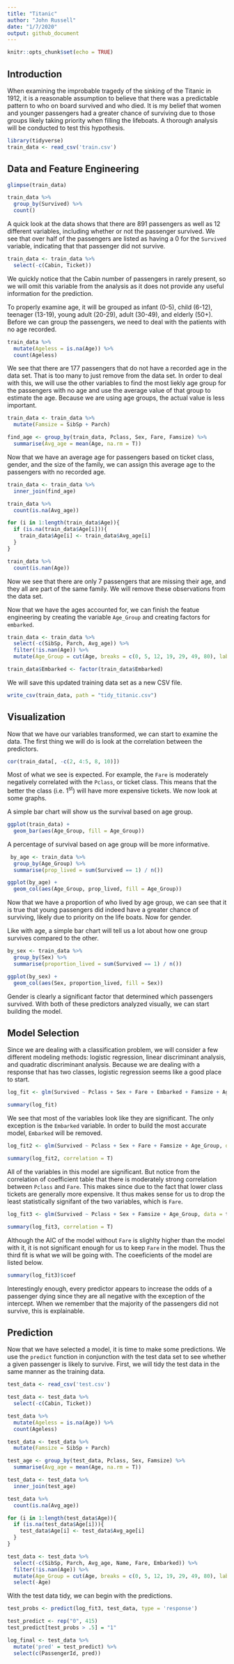 ```yaml
---
title: "Titanic"
author: "John Russell"
date: "1/7/2020"
output: github_document
---
```


```r
knitr::opts_chunk$set(echo = TRUE)
```

## Introduction

When examining the improbable tragedy of the sinking of the Titanic in 1912, it is a reasonable assumption to believe that there was a predictable pattern to who on board survived and who died. It is my belief that women and younger passengers had a greater chance of surviving due to those groups likely taking priority when filling the lifeboats. A thorough analysis will be conducted to test this hypothesis.

```r
library(tidyverse)
train_data <- read_csv('train.csv')
```

## Data and Feature Engineering
```r
glimpse(train_data)
```

```r
train_data %>%
  group_by(Survived) %>%
  count()
```

A quick look at the data shows that there are 891 passengers as well as 12 different variables, including whether or not the passenger survived. We see that over half of the passengers are listed as having a 0 for the `Survived` variable, indicating that that passenger did not survive.


```r
train_data <- train_data %>%
  select(-c(Cabin, Ticket))
```

We quickly notice that the Cabin number of passengers in rarely present, so we will omit this variable from the analysis as it does not provide any useful information for the prediction.
 
To properly examine age, it will be grouped as infant (0-5), child (6-12), teenager (13-19), young adult (20-29), adult (30-49), and elderly (50+). Before we can group the passengers, we need to deal with the patients with no age recorded. 

```r
train_data %>%
  mutate(Ageless = is.na(Age)) %>%
  count(Ageless)
```

We see that there are 177 passengers that do not have a recorded age in the data set. That is too many to just remove from the data set. In order to deal with this, we will use the other variables to find the most liekly age group for the passengers with no age and use the average value of that group to estimate the age. Because we are using age groups, the actual value is less important. 

```r
train_data <- train_data %>%
  mutate(Famsize = SibSp + Parch)

find_age <- group_by(train_data, Pclass, Sex, Fare, Famsize) %>%
  summarise(Avg_age = mean(Age, na.rm = T))
```

Now that we have an average age for passengers based on ticket class, gender, and the size of the family, we can assign this average age to the passengers with no recorded age. 

```r
train_data <- train_data %>%
  inner_join(find_age)

train_data %>%
  count(is.na(Avg_age))

for (i in 1:length(train_data$Age)){
  if (is.na(train_data$Age[i])){
    train_data$Age[i] <- train_data$Avg_age[i]
  }
}

train_data %>%
  count(is.nan(Age))
```

Now we see that there are only 7 passengers that are missing their age, and they all are part of the same family. We will remove these observations from the data set. 

Now that we have the ages accounted for, we can finish the featue engineering by creating the variable `Age_Group` and creating factors for `embarked`.

```r
train_data <- train_data %>%
  select(-c(SibSp, Parch, Avg_age)) %>%
  filter(!is.nan(Age)) %>%
  mutate(Age_Group = cut(Age, breaks = c(0, 5, 12, 19, 29, 49, 80), labels = c("Infant", "Child", "Teen", "Young Adult", "Adult", "Elderly")))

train_data$Embarked <- factor(train_data$Embarked)
```

We will save this updated training data set as a new CSV file.

```r
write_csv(train_data, path = "tidy_titanic.csv")
```


## Visualization

Now that we have our variables transformed, we can start to examine the data. The first thing we will do is look at the correlation between the predictors. 

```r
cor(train_data[, -c(2, 4:5, 8, 10)])
```

Most of what we see is expected. For example, the `Fare` is moderately negatively correlated with the `Pclass`, or ticket class. This means that the better the class (i.e. 1^st^) will have more expensive tickets. We now look at some graphs.

A simple bar chart will show us the survival based on age group.

```r
ggplot(train_data) +
  geom_bar(aes(Age_Group, fill = Age_Group))
```

A percentage of survival based on age group will be more informative. 

```r
 by_age <- train_data %>%
  group_by(Age_Group) %>%
  summarise(prop_lived = sum(Survived == 1) / n()) 

ggplot(by_age) +
  geom_col(aes(Age_Group, prop_lived, fill = Age_Group))
```

Now that we have a proportion of who lived by age group, we can see that it is true that young passengers did indeed have a greater chance of surviving, likely due to priority on the life boats. Now for gender.

Like with age, a simple bar chart will tell us a lot about how one group survives compared to the other.

```r
by_sex <- train_data %>%
  group_by(Sex) %>%
  summarise(proportion_lived = sum(Survived == 1) / n())

ggplot(by_sex) +
  geom_col(aes(Sex, proportion_lived, fill = Sex))
```

Gender is clearly a significant factor that determined which passengers survived. With both of these predictors analyzed visually, we can start building the model.

## Model Selection

Since we are dealing with a classification problem, we will consider a few different modeling methods: logistic regression, linear discriminant analysis, and quadratic discriminant analysis. Because we are dealing with a response that has two classes, logistic regression seems like a good place to start.

```r
log_fit <- glm(Survived ~ Pclass + Sex + Fare + Embarked + Famsize + Age_Group, data = train_data, family = binomial)

summary(log_fit)
```

We see that most of the variables look like they are significant. The only exception is the `Embarked` variable. In order to build the most accurate model, `Embarked` will be removed.

```r
log_fit2 <- glm(Survived ~ Pclass + Sex + Fare + Famsize + Age_Group, data = train_data, family = binomial)

summary(log_fit2, correlation = T)
```

All of the variables in this model are significant. But notice from the correlation of coefficient table that there is moderately strong correlation between `Pclass` and `Fare`. This makes since due to the fact that lower class tickets are generally more expensive. It thus makes sense for us to drop the least statistically signifant of the two variables, which is `Fare`.

```r
log_fit3 <- glm(Survived ~ Pclass + Sex + Famsize + Age_Group, data = train_data, family = binomial)

summary(log_fit3, correlation = T)
```

Although the AIC of the model without `Fare` is slighlty higher than the model with it, it is not significant enough for us to keep `Fare` in the model. Thus the third fit is what we will be going with. The coeeficients of the model are listed below.

```r
summary(log_fit3)$coef
```

Interestingly enough, every predictor appears to increase the odds of a passenger dying since they are all negative with the exception of the intercept. When we remember that the majority of the passengers did not survive, this is explainable.

## Prediction

Now that we have selected a model, it is time to make some predictions. We use the `predict` function in conjunction with the test data set to see whether a given passenger is likely to survive. First, we will tidy the test data in the same manner as the training data.

```r
test_data <- read_csv('test.csv')

test_data <- test_data %>%
  select(-c(Cabin, Ticket))

test_data %>%
  mutate(Ageless = is.na(Age)) %>%
  count(Ageless)

test_data <- test_data %>%
  mutate(Famsize = SibSp + Parch)

test_age <- group_by(test_data, Pclass, Sex, Famsize) %>%
  summarise(Avg_age = mean(Age, na.rm = T))

test_data <- test_data %>%
  inner_join(test_age)

test_data %>%
  count(is.na(Avg_age))

for (i in 1:length(test_data$Age)){
  if (is.na(test_data$Age[i])){
    test_data$Age[i] <- test_data$Avg_age[i]
  }
}

test_data <- test_data %>%
  select(-c(SibSp, Parch, Avg_age, Name, Fare, Embarked)) %>%
  filter(!is.nan(Age)) %>%
  mutate(Age_Group = cut(Age, breaks = c(0, 5, 12, 19, 29, 49, 80), labels = c("Infant", "Child", "Teen", "Young Adult", "Adult", "Elderly"))) %>%
  select(-Age)
```

With the test data tidy, we can begin with the predictions. 

```r
test_probs <- predict(log_fit3, test_data, type = 'response')

test_predict <- rep("0", 415)
test_predict[test_probs > .5] = "1"

log_final <- test_data %>%
  mutate('pred' = test_predict) %>%
  select(c(PassengerId, pred))
```

